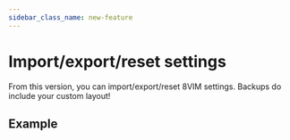 ```yaml
---
sidebar_class_name: new-feature
---
```



# Import/export/reset settings

From this version, you can import/export/reset 8VIM settings.
Backups do include your custom layout!

## Example

<ReactPlayer controls url="/videos/import-export.mp4" />